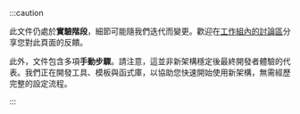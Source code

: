 :::caution

此文件仍處於**實驗階段**，細節可能隨我們迭代而變更。歡迎在[工作組內的討論區](https://github.com/reactwg/react-native-new-architecture/discussions/8)分享您對此頁面的反饋。

此外，文件包含多項**手動步驟**。請注意，這並非新架構穩定後最終開發者體驗的代表。我們正在開發工具、模板與函式庫，以協助您快速開始使用新架構，無需經歷完整的設定流程。

:::